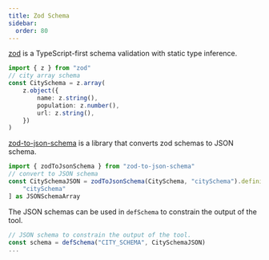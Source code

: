```yaml
---
title: Zod Schema
sidebar:
  order: 80
---
```


[zod](https://zod.dev/) is a TypeScript-first schema validation with static type inference. 

```ts
import { z } from "zod"
// city array schema
const CitySchema = z.array(
    z.object({
        name: z.string(),
        population: z.number(),
        url: z.string(),
    })
)
```

[zod-to-json-schema](https://www.npmjs.com/package/zod-to-json-schema) is a library that converts zod schemas to JSON schema.

```ts
import { zodToJsonSchema } from "zod-to-json-schema"
// convert to JSON schema
const CitySchemaJSON = zodToJsonSchema(CitySchema, "citySchema").definitions[
    "citySchema"
] as JSONSchemaArray
```

The JSON schemas can be used in `defSchema` to constrain the output of the tool.

```ts
// JSON schema to constrain the output of the tool.
const schema = defSchema("CITY_SCHEMA", CitySchemaJSON)
...
```
